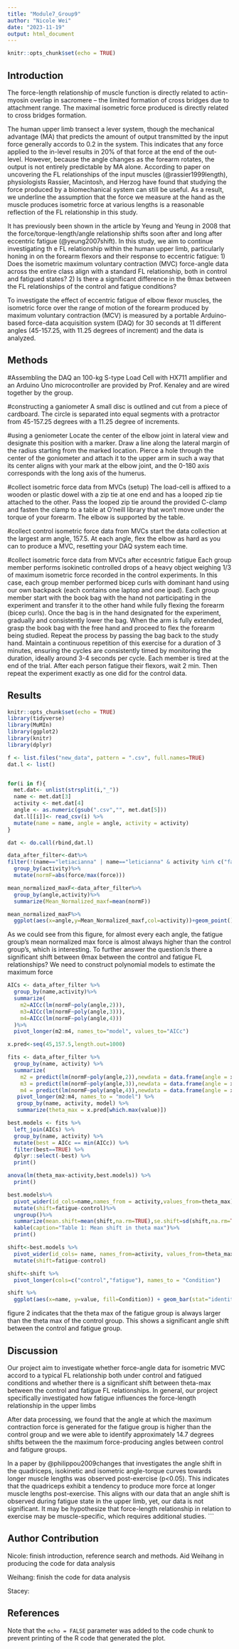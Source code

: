 ```yaml
---
title: "Module7_Group9"
author: "Nicole Wei"
date: "2023-11-19"
output: html_document
---
```


```r
knitr::opts_chunk$set(echo = TRUE)
```

## Introduction
The force-length relationship of muscle function is directly related to actin-myosin overlap in sacromere -- the limited formation of cross bridges due to attachment range. The maximal isometric force produced is directly related to cross bridges formation. 

The human upper limb transect a lever system, though the mechanical advantage (MA) that predicts the amount of output transmitted by the input force generally accords to 0.2 in the system. This indicates that any force applied to the in-level results in 20% of that force at the end of the out-level. However, because the angle changes as the forearm rotates, the output is not entirely predictable by MA alone. According to paper on uncovering the FL relationships of the input muscles (@rassier1999length), physiologists Rassier, Macintosh, and Herzog have found that studying the force produced by a biomechanical system can still be useful. As a result, we underline the assumption that the force we measure at the hand as the muscle produces isometric force at various lengths is a reasonable reflection of the FL relationship in this study.

It has previously been shown in the article by Yeung and Yeung in 2008 that the force/torque-length/angle relationship shifts soon after and long after eccentric fatigue (@yeung2007shift). In this study, we aim to continue investigating th e FL relationship within the human upper limb, particularly honing in on the forearm flexors and their response to eccentric fatigue:
  1) Does the isometric maximum voluntary contraction (MVC) force-angle data across the entire class align with a standard FL relationship, both in control and fatigued states?
  2) Is there a significant difference in the θmax between the FL relationships of the control and fatigue conditions?

To investigate the effect of eccentric fatigue of elbow flexor muscles, the isometric force over the range of motion of the forearm produced by maximum voluntary contraction (MCV) is measured by a portable Arduino-based force-data acquisition system (DAQ) for 30 seconds at 11 different angles (45-157.25, with 11.25 degrees of increment) and the data is analyzed. 

## Methods

#Assembling the DAQ
an 100-kg S-type Load Cell with HX711 amplifier and an Arduino Uno microcontroller are provided by Prof. Kenaley and are wired together by the group.

#constructing a ganiometer 
A small disc is outlined and cut from a piece of cardboard. The circle is separated into equal segments with a protractor from 45-157.25 degrees with a 11.25 degree of increments. 

#using a geniometer
Locate the center of the elbow joint in lateral view and designate this position with a marker. Draw a line along the lateral margin of the radius starting from the marked location. Pierce a hole through the center of the goniometer and attach it to the upper arm in such a way that its center aligns with your mark at the elbow joint, and the 0-180 axis corresponds with the long axis of the humerus.

#collect isometric force data from MVCs (setup)
The load-cell is affixed to a wooden or plastic dowel with a zip tie at one end and has a looped zip tie attached to the other. Pass the looped zip tie around the provided C-clamp and fasten the clamp to a table at O'neill library that won’t move under the torque of your forearm. The elbow is supported by the table. 

#collect control isometric force data from MVCs
start the data collection at the largest arm angle, 157.5. At each angle, flex the elbow as hard as you can to produce a MVC, resetting your DAQ system each time.

#collect isometric force data from MVCs after eccesntric fatigue
Each group member performs isokinetic controlled drops of a heavy object weighing 1/3 of maximum isometric force recorded in the control experiments. In this case, each group member performed bicep curls with dominant hand using our own backpack (each contains one laptop and one ipad). 
Each group member start with the book bag with the hand not participating in the experiment and transfer it to the other hand while fully flexing the forearm (bicep curls). Once the bag is in the hand designated for the experiment, gradually and consistently lower the bag. When the arm is fully extended, grasp the book bag with the free hand and proceed to flex the forearm being studied. Repeat the process by passing the bag back to the study hand. Maintain a continuous repetition of this exercise for a duration of 3 minutes, ensuring the cycles are consistently timed by monitoring the duration, ideally around 3-4 seconds per cycle. Each member is tired at the end of the trial.
After each person fatigue their flexors, wait 2 min. Then repeat the experiment exactly as one did for the control data.


## Results
```r
knitr::opts_chunk$set(echo = TRUE)
library(tidyverse)
library(MuMIn)
library(ggplot2)
library(knitr)
library(dplyr)
```

```r
f <- list.files("new_data", pattern = ".csv", full.names=TRUE)
dat.l <- list()


for(i in f){
  met.dat<- unlist(strsplit(i,"_"))
  name <- met.dat[3]
  activity <- met.dat[4]
  angle <- as.numeric(gsub(".csv","", met.dat[5]))
  dat.l[[i]]<- read_csv(i) %>%
  mutate(name = name, angle = angle, activity = activity)
}

dat <- do.call(rbind,dat.l)

data_after_filter<-dat%>%
filter(!(name=="letiacianna" | name=="leticianna" & activity %in% c("fatigue","control")))%>%
  group_by(activity)%>%
  mutate(normF=abs(force/max(force)))
```

```r

mean_normalized_maxF<-data_after_filter%>%
  group_by(angle,activity)%>%
  summarize(Mean_Normalized_maxf=mean(normF))

mean_normalized_maxF%>% 
  ggplot(aes(x=angle,y=Mean_Normalized_maxf,col=activity))+geom_point()+labs(y="Mean Normalized max force", x="Angle")+ggtitle("Figure 1: Mean normalized Fmax vs Angle")
```
As we could see from this figure, for almost every each angle, the fatigue group's mean normalized max force is almost always higher than the control group's, which is interesting.
To further answer the question:Is there a significant shift between θmax between the control and fatigue FL relationships? We need to construct polynomial models to estimate the maximum force 

```r
AICs <- data_after_filter %>%
  group_by(name,activity)%>%
  summarize(
    m2=AICc(lm(normF~poly(angle,2))),
    m3=AICc(lm(normF~poly(angle,3))),
    m4=AICc(lm(normF~poly(angle,4)))
  )%>%
  pivot_longer(m2:m4, names_to="model", values_to="AICc")
```

```r
x.pred<-seq(45,157.5,length.out=1000)

fits <- data_after_filter %>%
  group_by(name, activity) %>%
  summarize(
    m2 = predict(lm(normF~poly(angle,2)),newdata = data.frame(angle = x.pred)), 
    m3 = predict(lm(normF~poly(angle,3)),newdata = data.frame(angle = x.pred)), 
    m4 = predict(lm(normF~poly(angle,4)),newdata = data.frame(angle = x.pred))) %>%
   pivot_longer(m2:m4, names_to = "model") %>%
   group_by(name, activity, model) %>%
   summarize(theta_max = x.pred[which.max(value)])

best.models <- fits %>%
  left_join(AICs) %>%
  group_by(name, activity) %>%
  mutate(best = AICc == min(AICc)) %>%
  filter(best==TRUE) %>%
  dplyr::select(-best) %>%
  print()

```

```r
anova(lm(theta_max~activity,best.models)) %>%
  print()

best.models%>%
  pivot_wider(id_cols=name,names_from = activity,values_from=theta_max)%>%
  mutate(shift=fatigue-control)%>%
  ungroup()%>%
  summarize(mean.shift=mean(shift,na.rm=TRUE),se.shift=sd(shift,na.rm=TRUE)/sqrt(length(shift))) %>%
  kable(caption="Table 1: Mean shift in theta max")%>%
  print()
```

```r
shift<-best.models %>%
  pivot_wider(id_cols= name, names_from=activity, values_from=theta_max)%>%
  mutate(shift=fatigue-control)

shift<-shift %>%
  pivot_longer(cols=c("control","fatigue"), names_to = "Condition")

shift %>%
  ggplot(aes(x=name, y=value, fill=Condition)) + geom_bar(stat="identity", position="dodge", width=0.5)+ scale_x_discrete(labels=NULL)+theme_classic()+coord_flip()+ylab("Theta max")+ggtitle("Figure 2: Theta max for each individual subject")

```
figure 2 indicates that the theta max of the fatigue group is always larger than the theta max of the control group. This shows a significant angle shift between the control and fatigue group.

## Discussion
Our project aim to investigate whether force-angle data for isometric MVC accord to a typical FL relationship both under control and fatigued conditions and whether there is a significant shift between theta-max between the control and fatigue FL relationships. In general, our project specifically investigated how fatigue influences the force-length relationship in the upper limbs

After data processing, we found that the angle at which the maximum contraction force is generated for the fatigue group is higher than the control group and we were able to identify approximately 14.7 degrees shifts between the the maximum force-producing angles between control and fatigure groups.

In a paper by @philippou2009changes that investigates the angle shift in the quadriceps, isokinetic and isometric angle-torque curves towards longer muscle lengths was observed post-exercise (p<0.05). This indicates that the quadriceps exhibit a tendency to produce more force at longer muscle lengths post-exercise. This aligns with our data that an angle shift is observed during fatigue state in the upper limb, yet, our data is not significant. It may be hypothesize that force-length relationship in relation to exercise may be muscle-specific, which requires additional studies. 
```

## Author Contribution
Nicole: finish introduction, reference search and methods. Aid Weihang in producing the code for data analysis

Weihang: finish the code for data analysis

Stacey: 

## References
Note that the `echo = FALSE` parameter was added to the code chunk to prevent printing of the R code that generated the plot.
